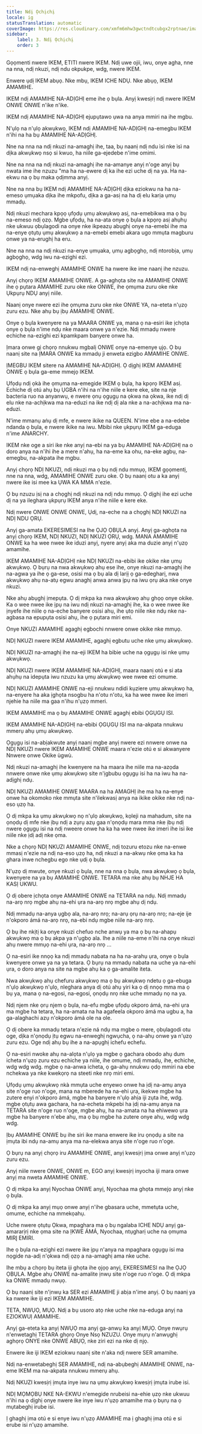 ```yaml
---
title: Ndị Ọchịchị
locale: ig
statusTranslation: automatic
coverImage: https://res.cloudinary.com/xmfm6mhw3gwctndtcubgx2rptnae/image/upload/v1740337243/small_cover_educacion_fundamental_a051170f1c.webp
sidebar:
    label: 3. Ndị Ọchịchị
    order: 3
---
```

Gọọmenti nwere IKEM, ETITI nwere IKEM. Ndị uwe ojii, iwu, onye agha, nne na nna, ndị nkuzi, ndị ndu okpukpe, wdg, nwere IKEM.

Enwere ụdị IKEM abụọ. Nke mbụ, IKEM ICHE NDỤ. Nke abụọ, IKEM AMAMIHE.

IKEM ndị AMAMIHE NA-ADỊGHỊ eme ihe ọ bụla. Anyị kwesịrị ndị nwere IKEM ONWE ONWE n'ike n'ike.

IKEM ndị AMAMIHE NA-ADỊGHỊ ejupụtawo ụwa na anya mmiri na ihe mgbu.

N'ụlọ na n'ụlọ akwụkwọ, IKEM ndị AMAMIHE NA-ADỊGHỊ na-emegbu IKEM n'ihi na ha bụ AMAMIHE NA-ADỊGHỊ.

Nne na nna na ndị nkuzi na-amaghị ihe, taa, bụ naanị ndị ndu ìsì nke ìsì na dịka akwụkwọ nsọ si kwuo, ha niile ga-ejedebe n'ime omimi.

Nne na nna na ndị nkuzi na-amaghị ihe na-amanye anyị n'oge anyị bụ nwata ime ihe nzuzu "ma ha na-ewere dị ka ihe ezi uche dị na ya. Ha na-ekwu na ọ bụ maka ọdịmma anyị.

Nne na nna bụ IKEM ndị AMAMIHE NA-ADỊGHỊ dịka eziokwu na ha na-emeso ụmụaka dịka ihe mkpofu, dịka a ga-asị na ha dị elu karịa ụmụ mmadụ.

Ndị nkuzi mechara kpọọ ụfọdụ ụmụ akwụkwọ asị, na-emebikwa ma ọ bụ na-emeso ndị ọzọ. Mgbe ụfọdụ, ha na-ata onye ọ bụla a kpọrọ asị ahụhụ nke ukwuu ọbụlagodi na onye nke ikpeazụ abụghị onye na-emebi ihe ma na-enye ọtụtụ ụmụ akwụkwọ a na-emebi emebi akara ugo mmụta magburu onwe ya na-erughị ha eru.

Nne na nna na ndị nkuzi na-enye ụmụaka, ụmụ agbọghọ, ndị ntorobịa, ụmụ agbọghọ, wdg iwu na-ezighi ezi.

IKEM ndị na-enweghị AMAMIHE ONWE ha nwere ike ime naanị ihe nzuzu.

Anyị chọrọ IKEM AMAMIHE ONWE. A ga-aghọta site na AMAMIHE ONWE ihe ọ pụtara AMAMIHE zuru oke nke ONWE, ihe ọmụma zuru oke nke Ụkpụrụ NDỤ anyị niile.

Naanị onye nwere ezi ihe ọmụma zuru oke nke ONWE YA, na-eteta n'ụzọ zuru ezu. Nke ahụ bụ ịbụ AMAMIHE ONWE.

Onye ọ bụla kwenyere na ya MAARA ONWE ya, mana ọ na-esiri ike ịchọta onye ọ bụla n'ime ndụ nke maara onwe ya n'ezie. Ndị mmadụ nwere echiche na-ezighi ezi kpamkpam banyere onwe ha.

Ịmara onwe gị chọrọ nnukwu mgbalị ONWE onye na-emenye ụjọ. Ọ bụ naanị site na ỊMARA ONWE ka mmadụ ji enweta ezigbo AMAMIHE ONWE.

ỊMEGBU IKEM sitere na AMAMIHE NA-ADỊGHỊ. Ọ dịghị IKEM AMAMIHE ONWE ọ bụla ga-eme mmejọ IKEM.

Ụfọdụ ndị ọkà ihe ọmụma na-emegide IKEM ọ bụla, ha kpọrọ IKEM asị. Echiche dị otú ahụ bụ ỤGBA n'ihi na n'ihe niile e kere eke, site na nje bacteria ruo na anyanwụ, e nwere ọnụ ọgụgụ na ọkwa na ọkwa, ike ndị dị elu nke na-achịkwa ma na-eduzi na ike ndị dị ala nke a na-achịkwa ma na-eduzi.

N'ime mmanụ aṅụ dị mfe, e nwere ikike na QUEEN. N'ime ebe a na-edebe ndanda ọ bụla, e nwere ikike na iwu. Mbibi nke ụkpụrụ IKEM ga-eduga n'ime ANARCHY.

IKEM nke oge a siri ike nke anyị na-ebi na ya bụ AMAMIHE NA-ADỊGHỊ na o doro anya na n'ihi ihe a mere n'ahụ, ha na-eme ka ohu, na-eke agbụ, na-emegbu, na-akpata ihe mgbu.

Anyị chọrọ NDỊ NKUZI, ndị nkuzi ma ọ bụ ndị ndu mmụọ, IKEM gọọmentị, nne na nna, wdg, AMAMIHE ONWE zuru oke. Ọ bụ naanị otu a ka anyị nwere ike isi mee ka ỤWA KA MMA n'ezie.

Ọ bụ nzuzu ịsị na a chọghị ndị nkuzi na ndị ndu mmụọ. Ọ dịghị ihe ezi uche dị na ya ileghara ụkpụrụ IKEM anya n'ihe niile e kere eke.

Ndị nwere ONWE ONWE ONWE, Ụdị, na-eche na a chọghị NDỊ NKUZI na NDỊ NDU ỌRỤ.

Anyị ga-amata EKERESIMESI na Ihe ỌJỌ ỌBỤLA anyị. Anyị ga-aghọta na anyị chọrọ IKEM, NDỊ NKUZI, NDỊ NKUZI ỌRỤ, wdg. MANA AMAMIHE ONWE ka ha wee nwee ike iduzi anyị, nyere anyị aka ma duzie anyị n'ụzọ amamihe.

IKEM AMAMIHE NA-ADỊGHỊ nke NDỊ NKUZI na-ebibi ike okike nke ụmụ akwụkwọ. Ọ bụrụ na nwa akwụkwọ ahụ ese ihe, onye nkuzi na-amaghị ihe na-agwa ya ihe ọ ga-ese, osisi ma ọ bụ ala dị larịị ọ ga-edegharị, nwa akwụkwọ ahụ na-atụ egwu anaghị anwa anwa ịpụ na iwu ọrụ aka nke onye nkuzi.

Nke ahụ abụghị ịmepụta. Ọ dị mkpa ka nwa akwụkwọ ahụ ghọọ onye okike. Ka o wee nwee ike ịpụ na iwu ndị nkuzi na-amaghị ihe, ka o wee nwee ike ịnyefe ihe niile ọ na-eche banyere osisi ahụ, ihe ụtọ niile nke ndụ nke na-agbasa na epupụta osisi ahụ, ihe ọ pụtara miri emi.

Onye NKUZI AMAMIHE agaghị egbochi nnwere onwe okike nke mmụọ.

NDỊ NKUZI nwere IKEM AMAMIHE, agaghị egbutu uche nke ụmụ akwụkwọ.

NDỊ NKUZI na-amaghị ihe na-eji IKEM ha bibie uche na ọgụgụ isi nke ụmụ akwụkwọ.

NDỊ NKUZI nwere IKEM AMAMIHE NA-ADỊGHỊ, maara naanị otú e si ata ahụhụ na idepụta iwu nzuzu ka ụmụ akwụkwọ wee nwee ezi omume.

NDỊ NKUZI AMAMIHE ONWE na-eji nnukwu ndidi kụziere ụmụ akwụkwọ ha, na-enyere ha aka ịghọta nsogbu ha n'otu n'otu, ka ha wee nwee ike imeri njehie ha niile ma gaa n'ihu n'ụzọ mmeri.

IKEM AMAMIHE ma ọ bụ AMAMIHE ONWE agaghị ebibi ỌGỤGỤ ISI.

IKEM AMAMIHE NA-ADỊGHỊ na-ebibi ỌGỤGỤ ISI ma na-akpata nnukwu mmerụ ahụ ụmụ akwụkwọ.

Ọgụgụ isi na-abịakwute anyị naanị mgbe anyị nwere ezi nnwere onwe na NDỊ NKUZI nwere IKEM AMAMIHE ONWE maara n'ezie otú e si akwanyere Nnwere onwe Okike ùgwù.

Ndị nkuzi na-amaghị ihe kwenyere na ha maara ihe niile ma na-azọda nnwere onwe nke ụmụ akwụkwọ site n'ịgbubu ọgụgụ isi ha na iwu ha na-adịghị ndụ.

NDỊ NKUZI AMAMIHE ONWE MAARA na ha AMAGHỊ ihe ma ha na-enye onwe ha okomoko nke mmụta site n'ilekwasị anya na ikike okike nke ndị na-eso ụzọ ha.

Ọ dị mkpa ka ụmụ akwụkwọ nọ n'ụlọ akwụkwọ, kọleji na mahadum, site na ọnọdụ dị mfe nke ịbụ ndị a zụrụ azụ gaa n'ọnọdụ mara mma nke ịbụ ndị nwere ọgụgụ isi na ndị nweere onwe ha ka ha wee nwee ike imeri ihe isi ike niile nke ịdị adị nke ọma.

Nke a chọrọ NDỊ NKUZI AMAMIHE ONWE, ndị tozuru etozu nke na-enwe mmasị n'ezie na ndị na-eso ụzọ ha, ndị nkuzi a na-akwụ nke ọma ka ha ghara inwe nchegbu ego nke ụdị ọ bụla.

N'ụzọ dị mwute, onye nkuzi ọ bụla, nne na nna ọ bụla, nwa akwụkwọ ọ bụla, kwenyere na ya bụ AMAMIHE ONWE. TETARA ma nke ahụ bụ NHJE HA KASỊ UKWU.

Ọ dị obere ịchọta onye AMAMIHE ONWE na TETARA na ndụ. Ndị mmadụ na-arọ nrọ mgbe ahụ na-ehi ụra na-arọ nrọ mgbe ahụ dị ndụ.

Ndị mmadụ na-anya ụgbọ ala, na-arọ nrọ; na-arụ ọrụ na-arọ nrọ; na-eje ije n'okporo ámá na-arọ nrọ, na-ebi ndụ mgbe niile na-arọ nrọ.

Ọ bụ ihe nkịtị ka onye nkuzi chefuo nche anwụ ya ma ọ bụ na-ahapụ akwụkwọ ma ọ bụ akpa ya n'ụgbọ ala. Ihe a niile na-eme n'ihi na onye nkuzi ahụ nwere mmụọ na-ehi ụra, na-arọ nrọ ...

Ọ na-esiri ike nnọọ ka ndị mmadụ nabata na ha na-arahụ ụra, onye ọ bụla kwenyere onwe ya na ya tetara. Ọ bụrụ na mmadụ nabata na uche ya na-ehi ụra, o doro anya na site na mgbe ahụ ka ọ ga-amalite iteta.

Nwa akwụkwọ ahụ chefuru akwụkwọ ma ọ bụ akwụkwọ ndetu ọ ga-ebuga n'ụlọ akwụkwọ n'ụlọ, nleghara anya dị otú ahụ yiri ka ọ dị nnọọ mma ma ọ bụ ya, mana ọ na-egosi, na-egosi, ọnọdụ nrọ nke uche mmadụ nọ na ya.

Ndị njem nke ọrụ njem ọ bụla, na-efu mgbe ụfọdụ okporo ámá, na-ehi ụra ma mgbe ha tetara, ha na-amata na ha agafeela okporo ámá ma ugbu a, ha ga-alaghachi azụ n'okporo ámá ole na ole.

Ọ dị obere ka mmadụ tetara n'ezie ná ndụ ma mgbe o mere, ọbụlagodi otu oge, dịka n'ọnọdụ ịtụ egwu na-enweghị ngwụcha, ọ na-ahụ onwe ya n'ụzọ zuru ezu. Oge ndị ahụ bụ ihe a na-apụghị ichefu echefu.

Ọ na-esiri nwoke ahụ na-alọta n'ụlọ ya mgbe ọ gachara obodo ahụ dum icheta n'ụzọ zuru ezu echiche ya niile, ihe omume, ndị mmadụ, ihe, echiche, wdg wdg wdg. mgbe ọ na-anwa icheta, ọ ga-ahụ nnukwu ọdọ mmiri na ebe nchekwa ya nke kwekọrọ na steeti nke nrọ miri emi.

Ụfọdụ ụmụ akwụkwọ nkà mmụta uche enyewo onwe ha ịdị na-amụ anya site n'oge ruo n'oge, mana na mberede ha na-ehi ụra, ikekwe mgbe ha zutere enyi n'okporo ámá, mgbe ha banyere n'ụlọ ahịa iji zụta ihe, wdg. mgbe ọtụtụ awa gachara, ha na-echeta mkpebi ha ịdị na-amụ anya na TETARA site n'oge ruo n'oge, mgbe ahụ, ha na-amata na ha ehiwewo ụra mgbe ha banyere n'ebe ahụ, ma ọ bụ mgbe ha zutere onye ahụ, wdg wdg wdg.

Ịbụ AMAMIHE ONWE bụ ihe siri ike mana enwere ike iru ọnọdụ a site na ịmụta ibi ndụ na-amụ anya ma na-elekwa anya site n'oge ruo n'oge.

Ọ bụrụ na anyị chọrọ iru AMAMIHE ONWE, anyị kwesịrị ịma onwe anyị n'ụzọ zuru ezu.

Anyị niile nwere ONWE, ONWE m, EGO anyị kwesịrị inyocha iji mara onwe anyị ma nweta AMAMIHE ONWE.

Ọ dị mkpa ka anyị Nyochaa ONWE anyị, Nyochaa ma ghọta mmejọ anyị nke ọ bụla.

Ọ dị mkpa ka anyị mụọ onwe anyị n'ihe gbasara uche, mmetụta uche, omume, echiche na mmekọahụ.

Uche nwere ọtụtụ Ọkwa, mpaghara ma ọ bụ ngalaba ICHE NDỤ anyị ga-amararịrị nke ọma site na ỊKWE ÁMÁ, Nyochaa, ntụgharị uche na ọmụma MIRĮ EMIRI.

Ihe ọ bụla na-ezighi ezi nwere ike ịpụ n'anya na mpaghara ọgụgụ isi ma nọgide na-adị n'ọkwa ndị ọzọ a na-amaghị ama nke uche.

Ihe mbụ a chọrọ bụ iteta iji ghọta ihe ọjọọ anyị, EKERESIMESI na Ihe ỌJỌ ỌBỤLA. Mgbe ahụ ONWE na-amalite ịnwụ site n'oge ruo n'oge. Ọ dị mkpa ka ONWE mmadụ nwụọ.

Ọ bụ naanị site n'ịnwụ ka SER ezi AMAMIHE ji abịa n'ime anyị. Ọ bụ naanị ya ka nwere ike iji ezi IKEM AMAMIHE.

TETA, NWỤỌ, MỤỌ. Ndị a bụ usoro atọ nke uche nke na-eduga anyị na EZIOKWUỊ AMAMIHE.

Anyị ga-eteta ka anyị NWỤỌ ma anyị ga-anwụ ka anyị MỤỌ. Onye nwụrụ n'enwetaghị TETARA ghọrọ Onye Nsọ NZUZU. Onye mụrụ n'anwụghị aghọrọ ONYE nke ONWE ABỤỌ, nke ziri ezi na nke dị njọ.

Enwere ike iji IKEM eziokwu naanị site n'aka ndị nwere SER amamihe.

Ndị na-enwetabeghị SER AMAMIHE, ndị na-abụbeghị AMAMIHE ONWE, na-eme IKEM ma na-akpata nnukwu mmerụ ahụ.

Ndị NKUZI kwesịrị ịmụta inye iwu na ụmụ akwụkwọ kwesịrị ịmụta irube isi.

NDỊ MỌMỌBỤ NKE NA-EKWU n'emegide nrubeisi na-ehie ụzọ nke ukwuu n'ihi na ọ dịghị onye nwere ike inye iwu n'ụzọ amamihe ma ọ bụrụ na ọ mụtabeghị irube isi.

Ị ghaghị ịma otú e si enye iwu n'ụzọ AMAMIHE ma ị ghaghị ịma otú e si erube isi n'ụzọ amamihe.

